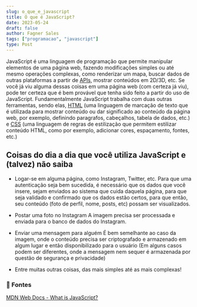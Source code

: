 ```yaml
---
slug: o_que_e_javascript
title: O que é JavaScript?
date: 2023-05-24
draft: false
author: Fagner Sales
tags: ["programacao", "javascript"]
type: Post
---
```


JavaScript é uma linguagem de programação que permite manipular elementos de uma página web, fazendo modificações simples ou até mesmo operações complexas, como renderizar um mapa, buscar dados de outras plataformas a partir de [APIs](https://en.wikipedia.org/wiki/API), mostrar conteúdos em 2D/3D, etc. Se você já viu alguma dessas coisas em uma página web (com certeza já viu), pode ter certeza que é bem provável que tenha sido feito a partir do uso de JavaScript.
<Spacing />
Fundamentalmente JavaScript trabalha com duas outras ferramentas, sendo elas, [HTML](https://developer.mozilla.org/en-US/docs/Glossary/HTML) (uma linguagem de marcação de texto que é utilizada para mostrar conteúdo ou dar significado ao conteúdo da página web, por exemplo, definindo paragrafos, cabeçalhos, tabela de dados, etc.) e [CSS](https://developer.mozilla.org/en-US/docs/Glossary/CSS) (uma linguagem de regras de estilização que permitem estilizar conteúdo HTML, como por exemplo, adicionar cores, espaçamento, fontes, etc.)

## Coisas do dia a dia que você utiliza JavaScript e (talvez) não saiba
- Logar-se em alguma página, como Instagram, Twitter, etc.
Para que uma autenticação seja bem sucedida, é necessário que os dados que você insere, sejam enviados ao sistema que cuida daquela página, para que seja validado e confirmado que os dados estão certos, para que então, seu conteúdo (foto de perfil, nome, posts, etc) possam ser visualizados.

- Postar uma foto no Instagram
A imagem precisa ser processada e enviada para o banco de dados do Instagram.
- Enviar uma mensagem para alguém
É bem semelhante ao caso da imagem, onde o conteúdo precisa ser criptografado e armazenado em algum lugar e então disponibilizado para o usuário (Em alguns casos podem ser diferentes, onde a mensagem nem sequer é armazenada por questão de segurança e privacidade)
- Entre muitas outras coisas, das mais simples até as mais complexas!

### 🔗 Fontes
 [MDN Web Docs - What is JavaScript?](https://developer.mozilla.org/en-US/docs/Learn/JavaScript/First_steps/What_is_JavaScript)
